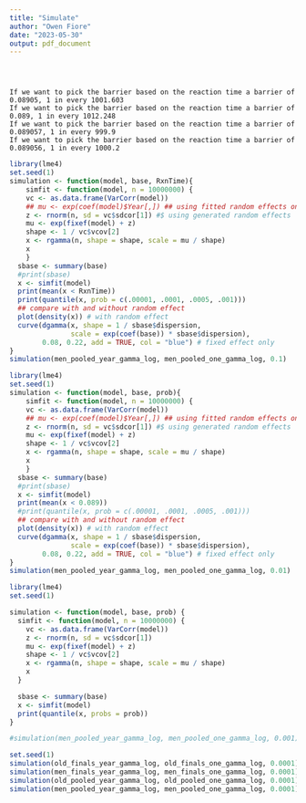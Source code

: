 ```yaml
---
title: "Simulate"
author: "Owen Fiore"
date: "2023-05-30"
output: pdf_document
---
```


```{}



If we want to pick the barrier based on the reaction time a barrier of 0.08905, 1 in every 1001.603
If we want to pick the barrier based on the reaction time a barrier of 0.089, 1 in every 1012.248
If we want to pick the barrier based on the reaction time a barrier of 0.089057, 1 in every 999.9
If we want to pick the barrier based on the reaction time a barrier of 0.089056, 1 in every 1000.2
```




```r
library(lme4)
set.seed(1)
simulation <- function(model, base, RxnTime){
    simfit <- function(model, n = 10000000) {
    vc <- as.data.frame(VarCorr(model))
    ## mu <- exp(coef(model)$Year[,]) ## using fitted random effects only
    z <- rnorm(n, sd = vc$sdcor[1]) #$ using generated random effects
    mu <- exp(fixef(model) + z)
    shape <- 1 / vc$vcov[2]
    x <- rgamma(n, shape = shape, scale = mu / shape)
    x
    }
  sbase <- summary(base)
  #print(sbase)
  x <- simfit(model)
  print(mean(x < RxnTime))
  print(quantile(x, prob = c(.00001, .0001, .0005, .001)))
  ## compare with and without random effect
  plot(density(x)) # with random effect
  curve(dgamma(x, shape = 1 / sbase$dispersion, 
               scale = exp(coef(base)) * sbase$dispersion), 
        0.08, 0.22, add = TRUE, col = "blue") # fixed effect only
}
simulation(men_pooled_year_gamma_log, men_pooled_one_gamma_log, 0.1)
```




```r
library(lme4)
set.seed(1)
simulation <- function(model, base, prob){
    simfit <- function(model, n = 10000000) {
    vc <- as.data.frame(VarCorr(model))
    ## mu <- exp(coef(model)$Year[,]) ## using fitted random effects only
    z <- rnorm(n, sd = vc$sdcor[1]) #$ using generated random effects
    mu <- exp(fixef(model) + z)
    shape <- 1 / vc$vcov[2]
    x <- rgamma(n, shape = shape, scale = mu / shape)
    x
    }
  sbase <- summary(base)
  #print(sbase)
  x <- simfit(model)
  print(mean(x < 0.089))
  #print(quantile(x, prob = c(.00001, .0001, .0005, .001)))
  ## compare with and without random effect
  plot(density(x)) # with random effect
  curve(dgamma(x, shape = 1 / sbase$dispersion, 
               scale = exp(coef(base)) * sbase$dispersion), 
        0.08, 0.22, add = TRUE, col = "blue") # fixed effect only
}
simulation(men_pooled_year_gamma_log, men_pooled_one_gamma_log, 0.01)
```

```r
library(lme4)
set.seed(1)

simulation <- function(model, base, prob) {
  simfit <- function(model, n = 10000000) {
    vc <- as.data.frame(VarCorr(model))
    z <- rnorm(n, sd = vc$sdcor[1])
    mu <- exp(fixef(model) + z)
    shape <- 1 / vc$vcov[2]
    x <- rgamma(n, shape = shape, scale = mu / shape)
    x
  }

  sbase <- summary(base)
  x <- simfit(model)
  print(quantile(x, probs = prob))
}

#simulation(men_pooled_year_gamma_log, men_pooled_one_gamma_log, 0.001)
```

```r
set.seed(1)
simulation(old_finals_year_gamma_log, old_finals_one_gamma_log, 0.0001)
simulation(men_finals_year_gamma_log, men_finals_one_gamma_log, 0.0001)
simulation(old_pooled_year_gamma_log, old_pooled_one_gamma_log, 0.0001)
simulation(men_pooled_year_gamma_log, men_pooled_one_gamma_log, 0.0001)
```


